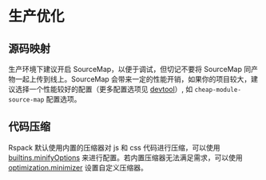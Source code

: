 # 生产优化

## 源码映射

生产环境下建议开启 SourceMap，以便于调试，但切记不要将 SourceMap 同产物一起上传到线上。SourceMap 会带来一定的性能开销，如果你的项目较大，建议选择一个性能较好的配置（更多配置选项见 [devtool](config/devtool)）, 如 `cheap-module-source-map` 配置选项。

## 代码压缩

Rspack 默认使用内置的压缩器对 js 和 css 代码进行压缩，可以使用 [builtins.minifyOptions](config/builtins#builtinsminifyoptions) 来进行配置。若内置压缩器无法满足需求，可以使用 [optimization.minimizer](config/optimization#optimizationminimizer) 设置自定义压缩器。
